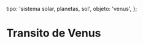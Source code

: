 
  tipo: 'sistema solar, planetas, sol',
  objeto: 'venus',
};

# Transito de Venus

<Imagen
  src="registro/venus_20040608_transito-venus-camara-reflex.jpg"
  fecha="20040608"
/>

<Imagen
  src="registro/venus_20040608_ccdcap0007-copia.gif"
  fecha="20040608"
/>

<Imagen
  src="registro/venus_20040608_ccdcap0017.jpg"
  fecha="20040608"
/>

<Imagen
  src="registro/venus_20040608_ccdcap0034.jpg"
  fecha="20040608"
/>

<Imagen
  src="registro/venus_20040608_ccdcap0050.jpg"
  fecha="20040608"
  desc="8.30 /9.30 UT Secuencia final del transitoWebcam+New 150mm"
/>